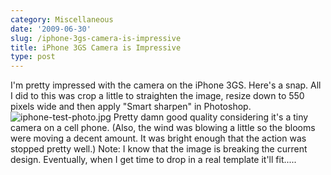 ```yaml
---
category: Miscellaneous
date: '2009-06-30'
slug: /iphone-3gs-camera-is-impressive
title: iPhone 3GS Camera is Impressive
type: post
---
```



I'm pretty impressed with the camera on the iPhone 3GS. Here's a
snap. All I did to this was crop a little to straighten the image,
resize down to 550 pixels wide and then apply "Smart sharpen" in
Photoshop.
![iphone-test-photo.jpg](http://www.alanwsmith.com/blog/wp-content/uploads/2009/06/iphone-test-photo.jpg)
Pretty damn good quality considering it's a tiny camera on a cell
phone. (Also, the wind was blowing a little so the blooms were
moving a decent amount. It was bright enough that the action was
stopped pretty well.) Note: I know that the image is breaking the
current design. Eventually, when I get time to drop in a real
template it'll fit.....